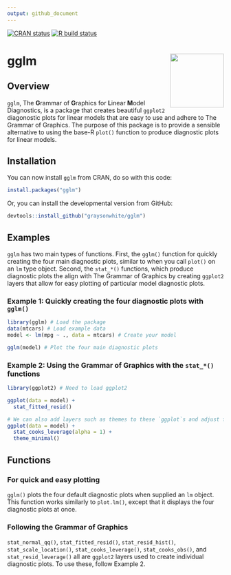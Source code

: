 ```yaml
---
output: github_document
---
```


<!-- badges: start -->
[![CRAN status](https://www.r-pkg.org/badges/version/gglm)](https://cran.r-project.org/package=gglm)
[![R build status](https://github.com/graysonwhite/gglm/workflows/R-CMD-check/badge.svg)](https://github.com/graysonwhite/gglm/actions)
<!-- badges: end -->

# gglm <img src="https://github.com/graysonwhite/gglm/blob/master/figs/gglm.gif?raw=true" align="right" width=125 />

## Overview

`gglm`, The **G**rammar of **G**raphics for **L**inear **M**odel Diagnostics, is a package that creates beautiful `ggplot2` diagonostic plots for linear models that are easy to use and adhere to The Grammar of Graphics. The purpose of this package is to provide a sensible alternative to using the base-R `plot()` function to produce diagnostic plots for linear models. 

## Installation 

You can now install `gglm` from CRAN, do so with this code:
```r
install.packages("gglm")
```

Or, you can install the developmental version from GitHub:
```r
devtools::install_github("graysonwhite/gglm")
```

## Examples

`gglm` has two main types of functions. First, the `gglm()` function for quickly creating the four main diagnostic plots, similar to when you call `plot()` on an `lm` type object. Second, the `stat_*()` functions, which produce diagnostic plots the align with The Grammar of Graphics by creating `ggplot2` layers that allow for easy plotting of particular model diagnostic plots. 

### Example 1: Quickly creating the four diagnostic plots with `gglm()`

```r
library(gglm) # Load the package
data(mtcars) # Load example data
model <- lm(mpg ~ ., data = mtcars) # Create your model

gglm(model) # Plot the four main diagnostic plots
```

### Example 2: Using the Grammar of Graphics with the `stat_*()` functions

```r
library(ggplot2) # Need to load ggplot2

ggplot(data = model) +
  stat_fitted_resid()

# We can also add layers such as themes to these `ggplot`s and adjust features of the plot:
ggplot(data = model) +
  stat_cooks_leverage(alpha = 1) +
  theme_minimal()
```


## Functions

### For quick and easy plotting

`gglm()` plots the four default diagnostic plots when supplied an `lm` object. This function works similarly to `plot.lm()`, except that it displays the four diagnostic plots at once.

### Following the Grammar of Graphics

`stat_normal_qq()`, `stat_fitted_resid()`, `stat_resid_hist()`, `stat_scale_location()`, `stat_cooks_leverage()`, `stat_cooks_obs()`, and `stat_resid_leverage()` all are `ggplot2` layers used to create individual diagnostic plots. To use these, follow Example 2. 